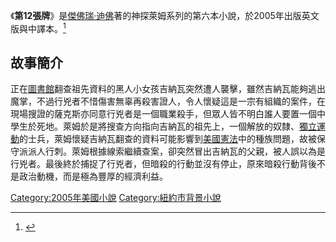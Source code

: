 {{infobox Book | <!-- See Wikipedia:WikiProject_Novels or Wikipedia:WikiProject_Books -->
| name             = 第12張牌
| title_orig       ='''''The Twelfth Card'''''
| translator       = 
| image            = 
| image_caption    = 
| author           = [[傑佛瑞·迪佛|傑佛瑞·迪佛]]
| cover_artist     = 
| country          = [[美國|美國]]
| language         = {{flagicon|USA}} [[英語|英語]]
| publisher        = 
| genre            = [[犯罪小說|犯罪小說]]
| release_date     = 2005年
| chinese_release_date = 
| media_type       = 平裝
| pages            = 
| isbn             = 
}}
《'''第12張牌'''》是[[傑佛瑞·迪佛|傑佛瑞·迪佛]]著的神探萊姆系列的第六本小說，於2005年出版英文版與中譯本。<ref>{{cite book
| title = 《第12張牌》
| url = https://www.crown.com.tw/bookinfo.aspx?bid=406063
| author = 傑佛瑞．迪佛
| translator = 劉永毅
| publisher = 皇冠文化
| date = 2005-11-18
| isbn = 978-957-33-2196-5
| access-date = 2021-04-24
| archive-date = 2021-04-25
| archive-url = https://web.archive.org/web/20210425191654/https://www.crown.com.tw/bookinfo.aspx?bid=406063
| dead-url = no
}}</ref>

==故事簡介==
正在[[圖書館|圖書館]]翻查祖先資料的黑人小女孩吉納瓦突然遭人襲擊，雖然吉納瓦能夠逃出魔掌，不過行兇者不惜傷害無辜再殺害證人，令人懷疑這是一宗有組織的案件，在現場搜證的薩克斯亦同意行兇者是一個職業殺手，但眾人皆不明白誰人要置一個中學生於死地。萊姆於是將搜查方向指向吉納瓦的祖先上，一個解放的奴隸、[[獨立運動|獨立運動]]的士兵，萊姆懷疑吉納瓦翻查的資料可能影響到[[美國憲法|美國憲法]]中的種族問題，故被保守派派人行刺。萊姆根據線索繼續查案，卻突然冒出吉納瓦的父親，被人誤以為是行兇者。最後終於捕捉了行兇者，但暗殺的行動並沒有停止，原來暗殺行動背後不是政治動機，而是極為豐厚的經濟利益。

[[Category:2005年美國小說|Category:2005年美國小說]]
[[Category:紐約市背景小說|Category:紐約市背景小說]]